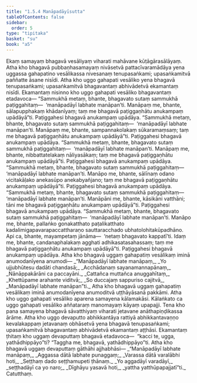 ```yaml
---
title: "1.5.4 Manāpadāyīsutta"
tableOfContents: false
sidebar:
  order: 5
type: "tipitaka"
basket: "su"
book: "a5"
---
```



<DynamicBreadcrumb />

<Division number="44" book="a5">

<Paragraph number="247" book="a5">
Ekaṃ samayaṃ bhagavā vesāliyaṃ viharati mahāvane kūṭāgārasālāyaṃ. Atha kho bhagavā pubbaṇhasamayaṃ nivāsetvā pattacīvaramādāya yena uggassa gahapatino vesālikassa nivesanaṃ tenupasaṅkami; upasaṅkamitvā paññatte āsane nisīdi. Atha kho uggo gahapati vesāliko yena bhagavā tenupasaṅkami; upasaṅkamitvā bhagavantaṃ abhivādetvā ekamantaṃ nisīdi. Ekamantaṃ nisinno kho uggo gahapati vesāliko bhagavantaṃ etadavoca—
</Paragraph>

<Paragraph number="248" book="a5">
“Sammukhā metaṃ, bhante, bhagavato sutaṃ sammukhā paṭiggahitaṃ—  ‘manāpadāyī labhate manāpan’ti. Manāpaṃ me, bhante, sālapupphakaṃ khādanīyaṃ; taṃ me bhagavā paṭiggaṇhātu anukampaṃ upādāyā”ti. Paṭiggahesi bhagavā anukampaṃ upādāya.
</Paragraph>

<Paragraph number="249" book="a5">
“Sammukhā metaṃ, bhante, bhagavato sutaṃ sammukhā paṭiggahitaṃ—  ‘manāpadāyī labhate manāpan’ti. Manāpaṃ me, bhante, sampannakolakaṃ sūkaramaṃsaṃ; taṃ me bhagavā paṭiggaṇhātu anukampaṃ upādāyā”ti. Paṭiggahesi bhagavā anukampaṃ upādāya.
</Paragraph>

<Paragraph number="250" book="a5">
“Sammukhā metaṃ, bhante, bhagavato sutaṃ sammukhā paṭiggahitaṃ—  ‘manāpadāyī labhate manāpan’ti. Manāpaṃ me, bhante, nibbattatelakaṃ nāliyasākaṃ; taṃ me bhagavā paṭiggaṇhātu anukampaṃ upādāyā”ti. Paṭiggahesi bhagavā anukampaṃ upādāya.
</Paragraph>

<Paragraph number="251" book="a5">
“Sammukhā metaṃ, bhante, bhagavato sutaṃ sammukhā paṭiggahitaṃ—  ‘manāpadāyī labhate manāpan’ti. Manāpo me, bhante, sālīnaṃ odano vicitakāḷako anekasūpo anekabyañjano; taṃ me bhagavā paṭiggaṇhātu anukampaṃ upādāyā”ti. Paṭiggahesi bhagavā anukampaṃ upādāya.
</Paragraph>

<Paragraph number="252" book="a5">
“Sammukhā metaṃ, bhante, bhagavato sutaṃ sammukhā paṭiggahitaṃ—  ‘manāpadāyī labhate manāpan’ti. Manāpāni me, bhante, kāsikāni vatthāni; tāni me bhagavā paṭiggaṇhātu anukampaṃ upādāyā”ti. Paṭiggahesi bhagavā anukampaṃ upādāya.
</Paragraph>

<Paragraph number="253" book="a5">
“Sammukhā metaṃ, bhante, bhagavato sutaṃ sammukhā paṭiggahitaṃ—  ‘manāpadāyī labhate manāpan’ti. Manāpo me, bhante, pallaṅko gonakatthato paṭalikatthato kadalimigapavarapaccattharaṇo sauttaracchado ubhatolohitakūpadhāno. Api ca, bhante, mayampetaṃ jānāma—  ‘netaṃ bhagavato kappatī’ti. Idaṃ me, bhante, candanaphalakaṃ agghati adhikasatasahassaṃ; taṃ me bhagavā paṭiggaṇhātu anukampaṃ upādāyā”ti. Paṭiggahesi bhagavā anukampaṃ upādāya. Atha kho bhagavā uggaṃ gahapatiṃ vesālikaṃ iminā anumodanīyena anumodi—
</Paragraph>

<Paragraph number="254" type="verses" book="a5">
_“Manāpadāyī labhate manāpaṃ,_  
_Yo ujjubhūtesu dadāti chandasā;_  
_Acchādanaṃ sayanamannapānaṃ,_  
_Nānāppakārāni ca paccayāni._  

</Paragraph>

<Paragraph number="255" type="verses" book="a5">
_Cattañca muttañca anuggahītaṃ,_  
_Khettūpame arahante viditvā;_  
_So duccajaṃ sappuriso cajitvā,_  
_Manāpadāyī labhate manāpan”ti._  

</Paragraph>

<Paragraph number="256" book="a5">
Atha kho bhagavā uggaṃ gahapatiṃ vesālikaṃ iminā anumodanīyena anumoditvā uṭṭhāyāsanā pakkāmi.
</Paragraph>

<Paragraph number="257" book="a5">
Atha kho uggo gahapati vesāliko aparena samayena kālamakāsi. Kālaṅkato ca uggo gahapati vesāliko aññataraṃ manomayaṃ kāyaṃ upapajji. Tena kho pana samayena bhagavā sāvatthiyaṃ viharati jetavane anāthapiṇḍikassa ārāme. Atha kho uggo devaputto abhikkantāya rattiyā abhikkantavaṇṇo kevalakappaṃ jetavanaṃ obhāsetvā yena bhagavā tenupasaṅkami; upasaṅkamitvā bhagavantaṃ abhivādetvā ekamantaṃ aṭṭhāsi. Ekamantaṃ ṭhitaṃ kho uggaṃ devaputtaṃ bhagavā etadavoca—  “kacci te, ugga, yathādhippāyo”ti? “Taggha me, bhagavā, yathādhippāyo”ti. Atha kho bhagavā uggaṃ devaputtaṃ gāthāhi ajjhabhāsi—
</Paragraph>

<Paragraph number="258" type="verses" book="a5">
_“Manāpadāyī labhate manāpaṃ,_  
_Aggassa dātā labhate punaggaṃ;_  
_Varassa dātā varalābhi hoti,_  
_Seṭṭhaṃ dado seṭṭhamupeti ṭhānaṃ._  

</Paragraph>

<Paragraph number="259" type="verses" book="a5">
_Yo aggadāyī varadāyī,_  
_seṭṭhadāyī ca yo naro;_  
_Dīghāyu yasavā hoti,_  
_yattha yatthūpapajjatī”ti._  


</Paragraph>
</Division>

<Paragraph number="260" type="center" book="a5">
Catutthaṃ.
</Paragraph>